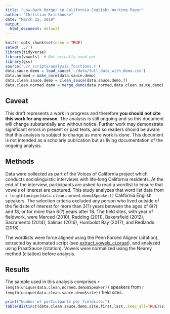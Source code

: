 ```yaml
---
title: "Low-Back Merger in California English: Working Paper"
author: "Christian Brickhouse"
date: "March 25, 2019"
output:
  html_document: default
---
```


```r
knitr::opts_chunk$set(echo = TRUE)
setwd('../')
library(tidyverse)
library(vowels)  # Not actually used yet
library(gss)
source('./r_scripts/analysis_functions.r')
data.sauce.demo = load_sauce('./data/full_data_with_demo.csv')
data.normed = make_norm(data.sauce.demo)
data.clean.sauce.demo = clean_sauce(data.sauce.demo,T)
data.clean.normed.demo = merge_demo(data.normed,data.clean.sauce.demo)
```

## Caveat
This draft represents a work in progress and therefore **you should not cite this work for any reason**. The analysis is still ongoing and so this document will change substantially and without notice. Further work may demonstrate significant errors in present or past texts, and so readers should be aware that this analysis is subject to change as more work is done. This document is not intended as a scholarly publication but as living documentation of the ongoing analysis.

## Methods
Data were collected as part of the Voices of California project which conducts sociolinguistic interviews with life-long California residents. At the end of the interview, participants are asked to read a wordlist to ensure that vowels of itnerest are captured. This study analyzes that word list data from `r length(unique(data.clean.normed.demo$Speaker))` California English speakers. The selection criteria excluded any person who lived outside of the fieldsite of interest for more than 3(?) years between the ages of 8(?) and 18, or for more than 6(?) years after 18. The field sites, with year of fieldwork, were Merced (2010), Redding (2011), Bakersfield (2012), Sacramento (2014), Salinas (2016), Humboldt Bay (2017), and Redlands (2018).

The wordlists were force aligned using the Penn Forced Aligner (citation), extracted by automated script (see [extract_vowels_cj.praat](../praat_scripts/extract_vowels_cj.praat)), and analyzed using PraatSauce (citation). Vowels were normalized using the Nearey method (citation) before analysis.

## Results
The sample used in this analysis comprises `r length(unique(data.clean.normed.demo$Speaker))` speakers from `r length(unique(data.clean.sauce.demo$site))` field sites. 
```r
print("Number of participants per fieldsite:")
table(distinct(data.clean.sauce.demo,site,first,last,.keep_all=TRUE)$site)
```